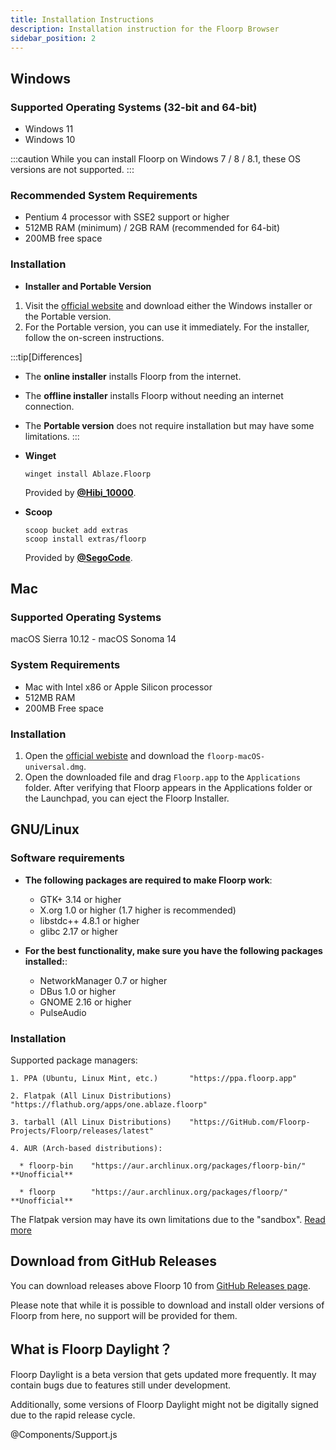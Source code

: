 ```yaml
---
title: Installation Instructions
description: Installation instruction for the Floorp Browser
sidebar_position: 2
---
```



## Windows

### Supported Operating Systems (32-bit and 64-bit)

- Windows 11
- Windows 10

:::caution
While you can install Floorp on Windows 7 / 8 / 8.1, these OS versions are not supported.
:::

### Recommended System Requirements

- Pentium 4 processor with SSE2 support or higher
- 512MB RAM (minimum) / 2GB RAM (recommended for 64-bit)
- 200MB free space

### Installation

- **Installer and Portable Version**

1. Visit the [official website](https://floorp.app/en/download) and download either the Windows installer or the Portable version.
2. For the Portable version, you can use it immediately. For the installer, follow the on-screen instructions.

:::tip[Differences]
- The **online installer** installs Floorp from the internet.
- The **offline installer** installs Floorp without needing an internet connection.
- The **Portable version** does not require installation but may have some limitations.
:::

- **Winget**

  ```shell
  winget install Ablaze.Floorp
  ```
  Provided by **[@Hibi_10000](https://github.com/Hibi-10000)**.
- **Scoop**
  ```shell
  scoop bucket add extras
  scoop install extras/floorp
  ```
  Provided by **[@SegoCode](https://github.com/SegoCode)**.

## Mac

### Supported Operating Systems
macOS Sierra 10.12 - macOS Sonoma 14

### System Requirements

- Mac with Intel x86 or Apple Silicon processor
- 512MB RAM
- 200MB Free space

### Installation

1. Open the [official webiste](https://floorp.app/ja/download) and download the `floorp-macOS-universal.dmg`.
2. Open the downloaded file and drag `Floorp.app` to the `Applications` folder.
   After verifying that Floorp appears in the Applications folder or the Launchpad, you can eject the Floorp Installer.

## GNU/Linux

### Software requirements

- **The following packages are required to make Floorp work**:

    - GTK+ 3.14 or higher
    - X.org 1.0 or higher (1.7 higher is recommended)
    - libstdc++ 4.8.1 or higher
    - glibc 2.17 or higher

- **For the best functionality, make sure you have the following packages installed:**:

    - NetworkManager 0.7 or higher
    - DBus 1.0 or higher
    - GNOME 2.16 or higher
    - PulseAudio

### Installation

Supported package managers:
```text
1. PPA (Ubuntu, Linux Mint, etc.)       "https://ppa.floorp.app"

2. Flatpak (All Linux Distributions)    "https://flathub.org/apps/one.ablaze.floorp"

3. tarball (All Linux Distributions)    "https://GitHub.com/Floorp-Projects/Floorp/releases/latest"

4. AUR (Arch-based distributions):

  * floorp-bin    "https://aur.archlinux.org/packages/floorp-bin/" **Unofficial**

  * floorp        "https://aur.archlinux.org/packages/floorp/" **Unofficial**
```

The Flatpak version may have its own limitations due to the "sandbox". [Read more](/docs/issue-tracker/flatpak)

## Download from GitHub Releases

You can download releases above Floorp 10 from [GitHub Releases page](https://github.com/Floorp-Projects/Floorp/releases).

Please note that while it is possible to download and install older versions of Floorp from here, no support will be provided for them.

## What is Floorp Daylight？

Floorp Daylight is a beta version that gets updated more frequently. It may contain bugs due to features still under development.

Additionally, some versions of Floorp Daylight might not be digitally signed due to the rapid release cycle.

<Support />@Components/Support.js